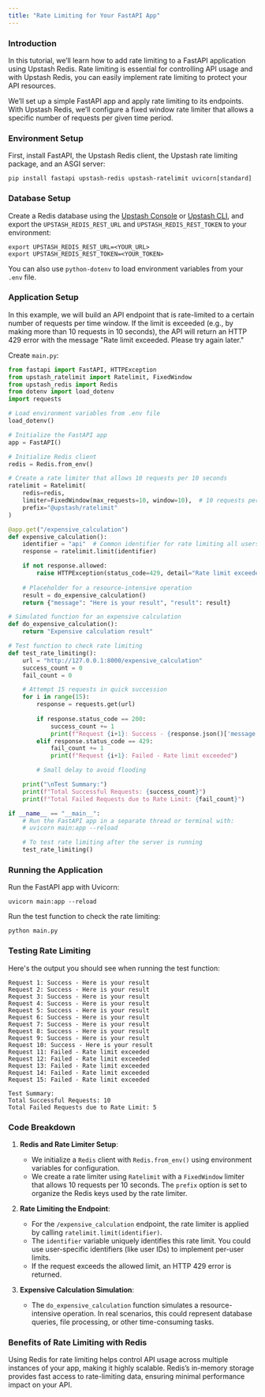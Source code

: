 ```yaml
---
title: "Rate Limiting for Your FastAPI App"
---
```


### Introduction

In this tutorial, we’ll learn how to add rate limiting to a FastAPI application using Upstash Redis. Rate limiting is essential for controlling API usage and with Upstash Redis, you can easily implement rate limiting to protect your API resources.

We’ll set up a simple FastAPI app and apply rate limiting to its endpoints. With Upstash Redis, we’ll configure a fixed window rate limiter that allows a specific number of requests per given time period.

### Environment Setup

First, install FastAPI, the Upstash Redis client, the Upstash rate limiting package, and an ASGI server:

```shell
pip install fastapi upstash-redis upstash-ratelimit uvicorn[standard]
```

### Database Setup

Create a Redis database using the [Upstash Console](https://console.upstash.com) or [Upstash CLI](https://github.com/upstash/cli), and export the `UPSTASH_REDIS_REST_URL` and `UPSTASH_REDIS_REST_TOKEN` to your environment:

```shell
export UPSTASH_REDIS_REST_URL=<YOUR_URL>
export UPSTASH_REDIS_REST_TOKEN=<YOUR_TOKEN>
```

You can also use `python-dotenv` to load environment variables from your `.env` file.

### Application Setup

In this example, we will build an API endpoint that is rate-limited to a certain number of requests per time window. If the limit is exceeded (e.g., by making more than 10 requests in 10 seconds), the API will return an HTTP 429 error with the message "Rate limit exceeded. Please try again later."

Create `main.py`:

```python main.py
from fastapi import FastAPI, HTTPException
from upstash_ratelimit import Ratelimit, FixedWindow
from upstash_redis import Redis
from dotenv import load_dotenv
import requests

# Load environment variables from .env file
load_dotenv()

# Initialize the FastAPI app
app = FastAPI()

# Initialize Redis client
redis = Redis.from_env()

# Create a rate limiter that allows 10 requests per 10 seconds
ratelimit = Ratelimit(
    redis=redis,
    limiter=FixedWindow(max_requests=10, window=10),  # 10 requests per 10 seconds
    prefix="@upstash/ratelimit"
)

@app.get("/expensive_calculation")
def expensive_calculation():
    identifier = "api"  # Common identifier for rate limiting all users equally
    response = ratelimit.limit(identifier)

    if not response.allowed:
        raise HTTPException(status_code=429, detail="Rate limit exceeded. Please try again later.")
    
    # Placeholder for a resource-intensive operation
    result = do_expensive_calculation()
    return {"message": "Here is your result", "result": result}

# Simulated function for an expensive calculation
def do_expensive_calculation():
    return "Expensive calculation result"

# Test function to check rate limiting
def test_rate_limiting():
    url = "http://127.0.0.1:8000/expensive_calculation"
    success_count = 0
    fail_count = 0

    # Attempt 15 requests in quick succession
    for i in range(15):
        response = requests.get(url)
        
        if response.status_code == 200:
            success_count += 1
            print(f"Request {i+1}: Success - {response.json()['message']}")
        elif response.status_code == 429:
            fail_count += 1
            print(f"Request {i+1}: Failed - Rate limit exceeded")

        # Small delay to avoid flooding

    print("\nTest Summary:")
    print(f"Total Successful Requests: {success_count}")
    print(f"Total Failed Requests due to Rate Limit: {fail_count}")

if __name__ == "__main__":
    # Run the FastAPI app in a separate thread or terminal with:
    # uvicorn main:app --reload

    # To test rate limiting after the server is running
    test_rate_limiting()
```

### Running the Application

Run the FastAPI app with Uvicorn:

```shell
uvicorn main:app --reload
```

Run the test function to check the rate limiting:

```shell
python main.py
```

### Testing Rate Limiting

Here's the output you should see when running the test function:

```
Request 1: Success - Here is your result
Request 2: Success - Here is your result
Request 3: Success - Here is your result
Request 4: Success - Here is your result
Request 5: Success - Here is your result
Request 6: Success - Here is your result
Request 7: Success - Here is your result
Request 8: Success - Here is your result
Request 9: Success - Here is your result
Request 10: Success - Here is your result
Request 11: Failed - Rate limit exceeded
Request 12: Failed - Rate limit exceeded
Request 13: Failed - Rate limit exceeded
Request 14: Failed - Rate limit exceeded
Request 15: Failed - Rate limit exceeded

Test Summary:
Total Successful Requests: 10
Total Failed Requests due to Rate Limit: 5
```

### Code Breakdown

1. **Redis and Rate Limiter Setup**:
   - We initialize a `Redis` client with `Redis.from_env()` using environment variables for configuration.
   - We create a rate limiter using `Ratelimit` with a `FixedWindow` limiter that allows 10 requests per 10 seconds. The `prefix` option is set to organize the Redis keys used by the rate limiter.

2. **Rate Limiting the Endpoint**:
   - For the `/expensive_calculation` endpoint, the rate limiter is applied by calling `ratelimit.limit(identifier)`.
   - The `identifier` variable uniquely identifies this rate limit. You could use user-specific identifiers (like user IDs) to implement per-user limits.
   - If the request exceeds the allowed limit, an HTTP 429 error is returned.

3. **Expensive Calculation Simulation**:
   - The `do_expensive_calculation` function simulates a resource-intensive operation. In real scenarios, this could represent database queries, file processing, or other time-consuming tasks.

### Benefits of Rate Limiting with Redis

Using Redis for rate limiting helps control API usage across multiple instances of your app, making it highly scalable. Redis’s in-memory storage provides fast access to rate-limiting data, ensuring minimal performance impact on your API.
